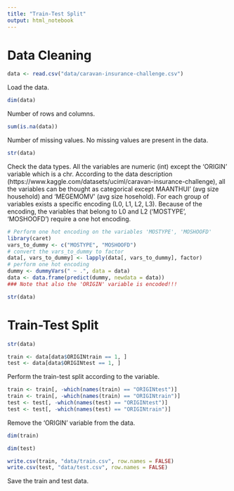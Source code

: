```yaml
---
title: "Train-Test Split"
output: html_notebook
---
```


# Data Cleaning

```r
data <- read.csv("data/caravan-insurance-challenge.csv")
```
Load the data.

```r
dim(data)
```
Number of rows and columns.

```r
sum(is.na(data))
```
Number of missing values. No missing values are present in the data.

```r
str(data)
```
Check the data types. All the variables are numeric (int) except the 'ORIGIN' variable which is a chr. According to the data description (https://www.kaggle.com/datasets/uciml/caravan-insurance-challenge), all the variables can be thought as categorical except MAANTHUI' (avg size household) and 'MEGEMOMV' (avg size hosehold). For each group of variables exists a specific encoding (L0, L1, L2, L3). Because of the encoding, the variables that belong to L0 and L2 ('MOSTYPE', 'MOSHOOFD') require a one hot encoding.

```r
# Perform one hot encoding on the variables 'MOSTYPE', 'MOSHOOFD'
library(caret)
vars_to_dummy <- c("MOSTYPE", "MOSHOOFD")
# convert the vars_to_dummy to factor
data[, vars_to_dummy] <- lapply(data[, vars_to_dummy], factor)
# perform one hot encoding
dummy <- dummyVars(" ~ .", data = data)
data <- data.frame(predict(dummy, newdata = data))
### Note that also the 'ORIGIN' variable is encoded!!!
```

```r
str(data)
```


# Train-Test Split
```r
str(data)
```

```r
train <- data[data$ORIGINtrain == 1, ]
test <- data[data$ORIGINtest == 1, ]
```
Perform the train-test split according to the variable.

```r
train <- train[, -which(names(train) == "ORIGINtest")]
train <- train[, -which(names(train) == "ORIGINtrain")]
test <- test[, -which(names(test) == "ORIGINtest")]
test <- test[, -which(names(test) == "ORIGINtrain")]
```
Remove the 'ORIGIN' variable from the data.

```r
dim(train)
```

```r
dim(test)
```

```r
write.csv(train, "data/train.csv", row.names = FALSE)
write.csv(test, "data/test.csv", row.names = FALSE)
```
Save the train and test data.